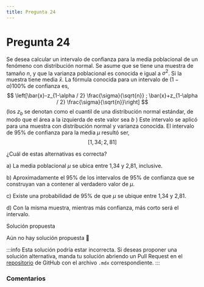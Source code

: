 ```yaml
---
title: Pregunta 24
---
```



# Pregunta 24

Se desea calcular un intervalo de confianza para la media poblacional de un fenómeno con distribución normal. Se asume que se tiene una muestra de tamaño $n$, y que la varianza poblacional es conocida e igual a $\sigma^2$. Si la muestra tiene media $\bar{x}$. La fórmula conocida para un intervalo de $(1-\alpha) 100 \%$ de confianza es,
$$
\left[\bar{x}-z_{1-\alpha / 2} \frac{\sigma}{\sqrt{n}} ; \bar{x}+z_{1-\alpha / 2} \frac{\sigma}{\sqrt{n}}\right]
$$
(los $z_b$ se denotan como el cuantil de una distribución normal estándar, de modo que el área a la izquierda de este valor sea $b$ )
Este intervalo se aplicó para una muestra con distribución normal y varianza conocida. El intervalo de $95 \%$ de confianza para la media $\mu$ resultó ser,
$$
[1,34 ; 2,81]
$$

¿Cuál de estas alternativas es correcta?

a) La media poblacional $\mu$ se ubica entre 1,34 y 2,81, inclusive.

b) Aproximadamente el $95 \%$ de los intervalos de $95 \%$ de confianza que se construyan van a contener al verdadero valor de $\mu$.

c) Existe una probabilidad de $95 \%$ de que $\mu$ se ubique entre 1,34 y 2,81.

d) Con la misma muestra, mientras más confianza, más corto será el intervalo.

<MDXDetails>
<summary>Solución propuesta</summary>

Aún no hay solución propuesta 🥲

:::info 
Esta solución podría estar incorrecta. Si deseas proponer una solución alternativa, manda tu solución abriendo
un Pull Request en el [repositorio](https://github.com/crow-rojas/apuntes-fundamentals/pulls) de GitHub con el archivo
`.mdx` correspondiente. 
:::

</MDXDetails>

### Comentarios

<Disqus
  url="https://crow-rojas.github.io/apuntes-fundamentals/docs/mathematics/probability-and-statistics/exercises/2016-2/p24"
  identifier="docs/mathematics/probability-and-statistics/exercises/2016-2/p24"
  title="2016-2 Probabilidades y Estadística - Pregunta 24"
/>
